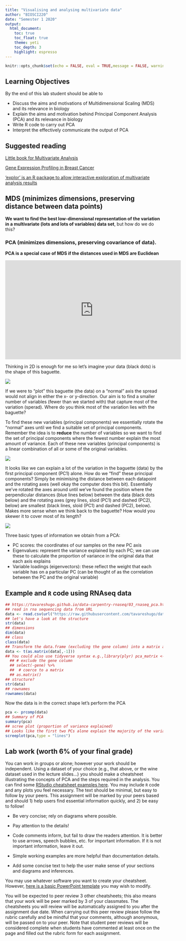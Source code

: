 ```yaml
---
title: "Visualising and analysing multivariate data"
author: "BIOSCI220"
date: "Semester 1 2020"
output:
  html_document:
    toc: true
    toc_float: true
    theme: yeti
    toc_depth: 3
    highlight: espresso
---
```


```r
knitr::opts_chunk$set(echo = FALSE, eval = TRUE,message = FALSE, warning = FALSE,fig.align = "center")
```

## Learning Objectives

By the end of this lab student should be able to

   + Discuss the aims and motivations of Multidimensional Scaling (MDS) and its relevance in biology
   + Explain the aims and motivation behind Principal Component Analysis (PCA) and its relevance in biology
   + Write R code to carry out PCA
   + Interpret the effectively communicate the output of PCA

## Suggested reading



[Little book for Multivariate Analysis](https://little-book-of-r-for-multivariate-analysis.readthedocs.io/en/latest/index.html)

[Gene Expression Profiling in Breast Cancer](https://bioconductor.org/packages/release/bioc/vignettes/PCAtools/inst/doc/PCAtools.html#quick-start)

['explor' is an R package to allow interactive exploration of multivariate analysis results](https://juba.github.io/explor/)


## MDS (minimizes dimensions, preserving distance between data points)

**We want to find the best low-dimensional representation of the variation in a multivariate (lots and lots of variables) data set**, but how do we do this? 


### PCA (minimizes dimensions, preserving covariance of data).


**PCA is a special case of MDS if the distances used in MDS are Euclidean**

<iframe width="560" height="315" src="https://www.youtube.com/embed/GEn-_dAyYME" frameborder="0" allow="accelerometer; autoplay; encrypted-media; gyroscope; picture-in-picture" allowfullscreen></iframe>


Thinking in 2D is enough for me so let's imagine your data (black dots) is the shape of this baguette. 

![](../gifs/bread_data.png)

If we were to "plot" this baguette (the data) on a "normal" axis the spread would not align in either the x- or y-direction. Our aim is to find a smaller number of variables (fewer than we started with) that capture most of the variation (sperad). Where do you think most of the variation lies with the baguette? 

To find these new variables (principal components) we essentially rotate the "normal" axes until we find a suitable set of principal components. Remember the idea is to **reduce** the number of variables so we want to find the set of principal components where the fewest number explain the most amount of variance. Each of these new variables (principal components) is a linear combination of all or some of the original variables. 


![](../gifs/pca.gif)

It looks like we can explain a lot of the variation in the baguette (data) by the first principal component (PC1) alone. How do we "find" these principal components? Simply be minimising the distance between each datapoint and the rotating axes (well okay the computer does this bit). Essentially we've rotated the axes around until we've found the position where the perpendicular distances (blue lines below) between the data (black dots below) and the rotating axes (grey lines, sloid (PC1) and dashed (PC2), below) are smallest (black lines, sloid (PC1) and dashed (PC2), below). Makes more sense when we think back to the baguette? How would you skewer it to cover most of its length?

![](../gifs/perp.gif)


Three basic types of information we obtain from a PCA:

  + PC scores: the coordinates of our samples on the new PC axis
  + Eigenvalues: represent the variance explained by each PC; we can use these to calculate the proportion of variance in the original data that each axis explains
  + Variable loadings (eigenvectors): these reflect the weight that each variable has on a particular PC (can be thought of as the correlation between the PC and the original variable)


## Example and `R` code using RNAseq data


```r
## https://tavareshugo.github.io/data-carpentry-rnaseq/03_rnaseq_pca.html
## read in rna sequencing data from URL
data <- read.csv(url("https://raw.githubusercontent.com/tavareshugo/data-carpentry-rnaseq/master/data/counts_transformed.csv"))
## let's have a look at the structure
str(data)
## dimensions
dim(data)
## class
class(data)
## Transform the data.frame (excluding the gene column) into a matrix and transpose the matrix so that rows = samples and columns = variables (this is the format prcomp() expects)
data <- t(as.matrix(data[,-1]))
## You could also use tidyverse syntax e.g.,library(plyr) pca_matrix <- trans_cts %>% 
  ## # exclude the gene column
  ## select(-gene) %>% 
  ##  # coerce to a matrix
  ## as.matrix()
## structure?
str(data)
## rownames
rownames(data)
```

Now the data is in the correct shape let's perform the PCA

```r
pca <- prcomp(data)
## Summary of PCA
summary(pca)
## scree plot (proportion of variance explained)
## Looks like the first two PCs alone explain the majority of the variation in the data
screeplot(pca,type = "lines")
```


## Lab work (worth 6\% of your final grade)

You can work in groups or alone; however your work should be independent. Using a dataset of your choice (e.g., that above, or the wine dataset used in the lecture slides...) you should make a cheatsheet illustrating the concepts of PCA and the steps required in the analysis. You can find some [RStudio cheatsheet examples here](https://rstudio.com/resources/cheatsheets/). You may include `R` code and any plots you feel necessary. The text should be minimal, but easy to follow by your peers. This assignment will be marked by your peers based and should 1) help users find essential information quickly, and 2) be easy to follow! 


 + Be very concise; rely on diagrams where possible.

 + Pay attention to the details! 

 + Code comments inform, but fail to draw the readers attention. It is better to use arrows, speech bubbles, etc. for important information. If it is not important information, leave it out.

 + Simple working examples are more helpful than documentation details. 

 + Add some concise text to help the user make sense of your sections and diagrams and inferences. 
 
You may use whatever software you want to create your cheatsheet. However, [here is a basic PowerPoint template](https://rstudio.com/resources/cheatsheets/how-to-contribute-a-cheatsheet/) you may wish to modify.

You will be expected to peer review 3 other cheatsheets; this also means that your work will be peer marked by 3 of your classmates. The cheatsheets you will review will be automatically assigned to you after the assignment due date. When carrying out this peer review please follow the rubric carefully and be mindful that your comments, although anonymous, will be passed on to your peer. Note that student peer reviews will be considered complete when students have commented at least once on the page and filled out the rubric form for each assignment.